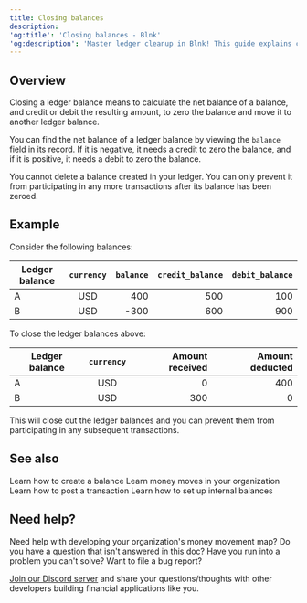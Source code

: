```yaml
---
title: Closing balances
description:
'og:title': 'Closing balances - Blnk'
'og:description': 'Master ledger cleanup in Blnk! This guide explains closing ledger balances, calculating net balances, and zeroing them out with debits or credits. Learn how to finalize balances and prevent future transactions, while understanding the limitations of deletion.'
---
```


## Overview

Closing a ledger balance means to calculate the net balance of a balance, and credit or debit the resulting amount, to zero the balance and move it to another ledger balance.

You can find the net balance of a ledger balance by viewing the `balance` field in its record. If it is negative, it needs a credit to zero the balance, and if it is positive, it needs a debit to zero the balance.

<Note>
    You cannot delete a balance created in your ledger. You can only prevent it from participating in any more transactions after its balance has been zeroed.
</Note>

## Example

Consider the following balances:

| Ledger balance | `currency` | `balance` | `credit_balance` | `debit_balance`
| --- | :---: | ---: | ---: | ---:
| A | USD | 400 | 500 | 100
| B | USD | -300 | 600 | 900

To close the ledger balances above:

| Ledger balance | `currency` | Amount received | Amount deducted
| --- | :---: | ---: | ---:
| A | USD | 0 | 400
| B | USD | 300 | 0

This will close out the ledger balances and you can prevent them from participating in any subsequent transactions.

## See also

<CardGroup>
    <Card title="Create a balance" icon="book-open-cover" href="../tutorial/create-a-balance">
        Learn how to create a balance
    </Card>
    <Card title="Money movement map" icon="book-open-cover" href="money-movement-map">
        Learn money moves in your organization
    </Card>
    <Card title="Record a transaction" icon="book-open-cover" href="/ledger/tutorial/record-a-transaction">
        Learn how to post a transaction
    </Card>
    <Card title="Setting up internal balances" icon="book-open-cover" href="/ledger/tutorial/internal-balances">
        Learn how to set up internal balances
    </Card>
</CardGroup>

## Need help?

Need help with developing your organization's money movement map? Do you have a question that isn't answered in this doc? Have you run into a problem you can't solve? Want to file a bug report?

[Join our Discord server](https://discord.gg/7WNv94zPpx) and share your questions/thoughts with other developers building financial applications like you.
